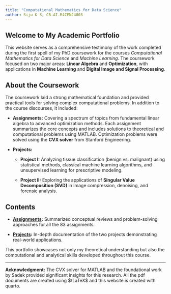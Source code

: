 ```yaml
---
title: "Computational Mathematics for Data Science"
author: Siju K S, CB.AI.R4CEN24003
---
```


## Welcome to My Academic Portfolio

This website serves as a comprehensive testimony of the work completed during the first spell of my PhD coursework for the courses *Computational Mathematics for Data Science* and *Machine Learning*. The coursework focused on two major areas: **Linear Algebra** and **Optimization**, with applications in **Machine Learning** and **Digital Image and Signal Processing**.

## About the Coursework

The coursework laid a strong mathematical foundation and provided practical tools for solving complex computational problems. In addition to the course discourses, it included:

- **Assignments:** Covering a spectrum of topics from fundamental linear algebra to advanced optimization methods. Each assignment summarizes the core concepts and includes solutions to theoretical and computational problems using MATLAB. Optimization problems were solved using the **CVX solver** from Stanford Engineering.

- **Projects:** 

  - **Project I:** Analyzing tissue classification (benign vs. malignant) using statistical methods, classical machine learning algorithms, and unsupervised learning for prescriptive modeling.

  - **Project II:** Exploring the applications of **Singular Value Decomposition (SVD)** in image compression, denoising, and forensic analysis.

## Contents

- **[Assignments](./assignments.html):** Summarized conceptual reviews and problem-solving approaches for all the 83 assignments.

- **[Projects](./projects.html):** In-depth documentation of the two projects demonstrating real-world applications.

This portfolio showcases not only my theoretical understanding but also the computational and analytical skills developed throughout this course.

---

**Acknowledgment:** The CVX solver for MATLAB and the foundational work by Sadek provided significant insights for this research. All the pdf documents are created using $\LaTeX$ and this website is created with quarto.
